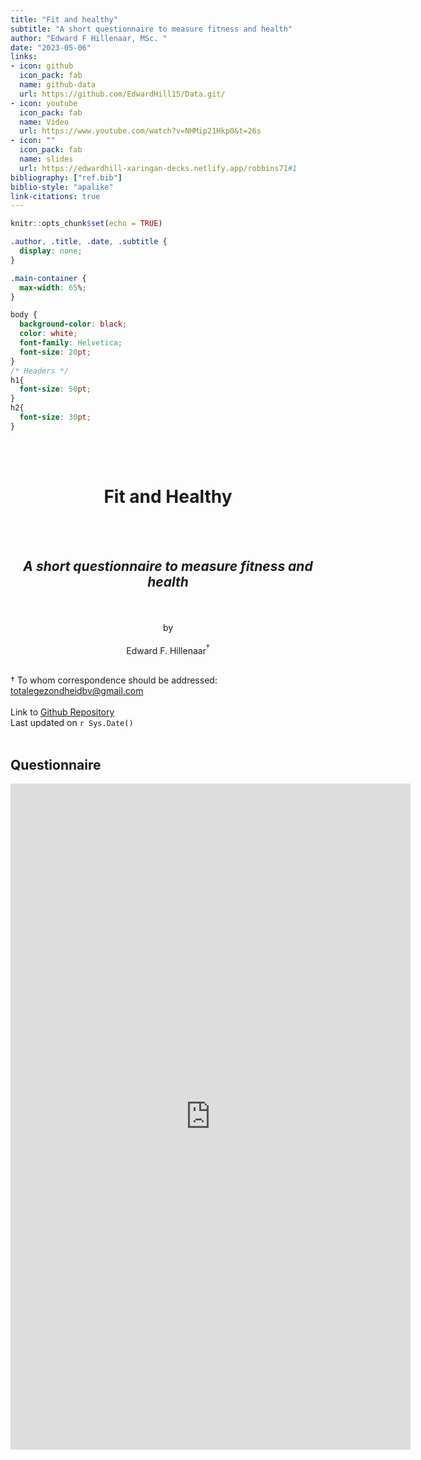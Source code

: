 ```yaml
---
title: "Fit and healthy"
subtitle: "A short questionnaire to measure fitness and health"
author: "Edward F Hillenaar, MSc. "
date: "2023-05-06"
links:
- icon: github
  icon_pack: fab
  name: github-data
  url: https://github.com/EdwardHill15/Data.git/
- icon: youtube
  icon_pack: fab
  name: Video
  url: https://www.youtube.com/watch?v=NHMip21Hkp0&t=26s
- icon: ""
  icon_pack: fab
  name: slides
  url: https://edwardhill-xaringan-decks.netlify.app/robbins71#1
bibliography: ["ref.bib"]
biblio-style: "apalike"
link-citations: true
---
```


```r
knitr::opts_chunk$set(echo = TRUE)
```

```css
.author, .title, .date, .subtitle {
  display: none;
}

.main-container {
  max-width: 65%;
}

body {
  background-color: black;
  color: white;
  font-family: Helvetica;
  font-size: 20pt;
}
/* Headers */
h1{
  font-size: 50pt;
}
h2{
  font-size: 30pt;
}
```
<br>
<br>
<center>
<h1>Fit and Healthy</h1>
<br>
<br>
<h2>_A short questionnaire to measure fitness and health_</h2>
<br>
<br>
by
<br>
<br>
Edward F. Hillenaar${^\dagger}$
<br>
<br></center>

${\dagger}$ To whom correspondence should be addressed:  
[totalegezondheidbv@gmail.com](mailto: `r rmarkdown::metadata$email_address`) 
<br>
<br>
Link to [Github Repository](`r rmarkdown::metadata$github_repo`)  
Last updated on `r Sys.Date()`
<br>
<br>

## **Questionnaire**

<iframe src="https://docs.google.com/forms/d/e/1FAIpQLSfzOnk_-WBfAjhprmZDH4s2BXqYwR09U6O42qCMjvE7ZIblyg/viewform?embedded=true" width="640" height="1066" frameborder="0" marginheight="0" marginwidth="0">Laden…</iframe>
<br>

